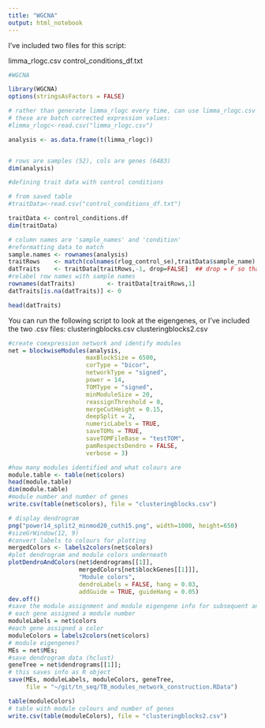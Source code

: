 ```yaml
---
title: "WGCNA"
output: html_notebook
---
```

I've included two files for this script:

limma_rlogc.csv
control_conditions_df.txt

```r
#WGCNA 

library(WGCNA)
options(stringsAsFactors = FALSE)

# rather than generate limma_rlogc every time, can use limma_rlogc.csv
# these are batch corrected expression values:
#limma_rlogc<-read.csv("limma_rlogc.csv")

analysis <- as.data.frame(t(limma_rlogc))


# rows are samples (52), cols are genes (6483)
dim(analysis)

#defining trait data with control conditions 

# from saved table
#traitData<-read.csv("control_conditions_df.txt")

traitData <- control_conditions.df
dim(traitData)

# column names are 'sample_names' and 'condition'
#reformatting data to match
sample.names <- rownames(analysis)
traitRows    <- match(colnames(rlog_control_se),traitData$sample_name)
datTraits    <- traitData[traitRows,-1, drop=FALSE]  ## drop = F so that stays a dataframe instead of factor
#relabel row names with sample names 
rownames(datTraits)         <- traitData[traitRows,1]
datTraits[is.na(datTraits)] <- 0 

head(datTraits)
```
You can run the following script to look at the eigengenes, or I've included the two .csv files:
clusteringblocks.csv
clusteringblocks2.csv


```r
#create coexpression network and identify modules
net = blockwiseModules(analysis, 
                      maxBlockSize = 6500,     
                      corType = "bicor", 
                      networkType = "signed",
                      power = 14, 
                      TOMType = "signed", 
                      minModuleSize = 20,
                      reassignThreshold = 0, 
                      mergeCutHeight = 0.15, 
                      deepSplit = 2,
                      numericLabels = TRUE,
                      saveTOMs = TRUE,
                      saveTOMFileBase = "testTOM", 
                      pamRespectsDendro = FALSE,
                      verbose = 3)

#how many modules identified and what colours are
module.table <- table(net$colors)
head(module.table)
dim(module.table)
#module number and number of genes
write.csv(table(net$colors), file = "clusteringblocks.csv")

# display dendrogram 
png("power14_split2_minmod20_cuth15.png", width=1000, height=650)
#sizeGrWindow(12, 9)
#convert labels to colours for plotting
mergedColors <- labels2colors(net$colors)
#plot dendrogram and module colors underneath
plotDendroAndColors(net$dendrograms[[1]], 
                    mergedColors[net$blockGenes[[1]]],
                    "Module colors",
                    dendroLabels = FALSE, hang = 0.03,
                    addGuide = TRUE, guideHang = 0.05)
dev.off()
#save the module assignment and module eigengene info for subsequent analysis
# each gene assigned a module number
moduleLabels = net$colors
#each gene assigned a color
moduleColors = labels2colors(net$colors)
# module eigengenes?
MEs = net$MEs;
#save dendrogram data (hclust)
geneTree = net$dendrograms[[1]];
# this saves info as R object
save(MEs, moduleLabels, moduleColors, geneTree, 
     file = "~/git/tn_seq/TB_modules_network_construction.RData")

table(moduleColors)
# table with module colours and number of genes
write.csv(table(moduleColors), file = "clusteringblocks2.csv")
      
```